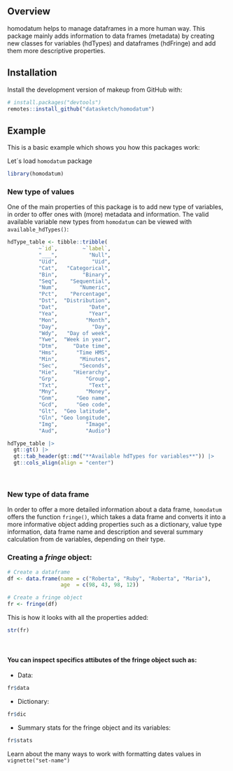 
## Overview

homodatum helps to manage dataframes in a more human way. This package mainly adds information to data frames (metadata) by creating new classes for variables (hdTypes) and dataframes (hdFringe) and add them more descriptive properties.


## Installation

Install the development version of makeup from GitHub with:

``` r
# install.packages("devtools")
remotes::install_github("datasketch/homodatum")
```

## Example

This is a basic example which shows you how this packages work:

Let´s load `homodatum` package

```r
library(homodatum)
```

### New type of values

One of the main properties of this package is to add new type of variables, in order to offer ones with (more) metadata and information. The valid available variable new types from `homodatum` can be viewed with `available_hdTypes()`:

```r
hdType_table <- tibble::tribble(
          ~`id`,        ~`label`,
          "___",          "Null",
          "Uid",           "Uid",
          "Cat",   "Categorical",
          "Bin",        "Binary",
          "Seq",    "Sequential",
          "Num",       "Numeric",
          "Pct",    "Percentage",
          "Dst",  "Distribution",
          "Dat",          "Date",
          "Yea",          "Year",
          "Mon",         "Month",
          "Day",           "Day",
          "Wdy",   "Day of week",
          "Ywe",  "Week in year",
          "Dtm",     "Date time",
          "Hms",      "Time HMS",
          "Min",       "Minutes",
          "Sec",       "Seconds",
          "Hie",     "Hierarchy",
          "Grp",         "Group",
          "Txt",          "Text",
          "Mny",         "Money",
          "Gnm",      "Geo name",
          "Gcd",      "Geo code",
          "Glt",  "Geo latitude",
          "Gln", "Geo longitude",
          "Img",         "Image",
          "Aud",         "Audio") 

hdType_table |> 
  gt::gt() |> 
  gt::tab_header(gt::md("**Available hdTypes for variables**")) |> 
  gt::cols_align(align = "center")
```

<br>

### New type of data frame

In order to offer a more detailed information about a data frame, `homodatum` offers the function `fringe()`, which takes a data frame and converts it into a more informative object adding properties such as a dictionary, value type information, data frame name and description and several summary calculation from de variables, depending on their type.


### Creating a _fringe_ object:

```r
# Create a dataframe
df <- data.frame(name = c("Roberta", "Ruby", "Roberta", "Maria"),
                 age  = c(98, 43, 98, 12))

# Create a fringe object
fr <- fringe(df)
```

This is how it looks with all the properties added:
```r
str(fr)
```

<br>

#### You can inspect specifics attibutes of the fringe object such as:

- Data:
```r
fr$data
```

- Dictionary:
```r
fr$dic
```

- Summary stats for the fringe object and its variables:
```r
fr$stats
```


Learn about the many ways to work with formatting dates values in `vignette("set-name")`
